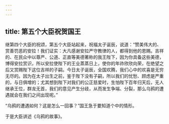 ```yaml
---
---
---
```

title: 第五个大臣祝贺国王
---




继第四个大臣的祝颂，第五个大臣站起来，祝福太子诞辰，说道：“赞美伟大的、赏善罚恶的安拉！我们证实：大凡感谢安拉严守教律的人，都得到他的恩赐。吉祥的、在民众中以尊严、公道、正直等美德著称的我王陛下，因为你具备这些美德，博得安拉赏识，所以安拉使陛下的王业蒸蒸日上，使你的年祚欣欣向荣，在绝望之后又赏赐陛下这位吉祥的子嗣。今日太子诞辰，全国欢腾，我们心中的欢喜是无穷无尽的。因为在太子出生之前，鉴于陛下没有子嗣，所以我们的忧愁、顾虑是严重的，与日俱增的；尤其想到陛下对我们的公正慈爱时，生怕陛下百年归天后，无人继承王位，群龙无首，我们的意见产生分歧，从而发生争端、分裂，那么乌鸦的遭遇就会在我们之间出现呢。”

“乌鸦的遭遇如何？这是怎么一回事？”国王急于要知道个中的情形。

于是大臣讲述《乌鸦的故事》。